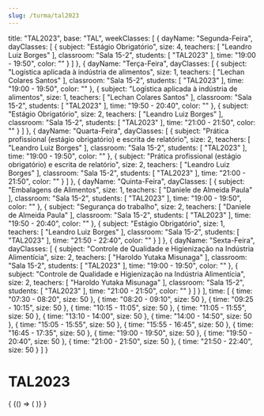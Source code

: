 ```yaml
---
slug: /turma/tal2023
---
```

  title: "TAL2023",
  base: "TAL",
  weekClasses: [
    {
      dayName: "Segunda-Feira",
      dayClasses: [
        {
          subject: "Estágio Obrigatório",
          size: 4,
          teachers: [
            "Leandro Luiz Borges"
          ],
          classroom: "Sala 15-2",
          students: [
            "TAL2023"
          ],
          time: "19:00 - 19:50",
          color: ""
        }
      ]
    },
    {
      dayName: "Terça-Feira",
      dayClasses: [
        {
          subject: "Logística aplicada à indústria de alimentos",
          size: 1,
          teachers: [
            "Lechan Colares Santos"
          ],
          classroom: "Sala 15-2",
          students: [
            "TAL2023"
          ],
          time: "19:00 - 19:50",
          color: ""
        },
        {
          subject: "Logística aplicada à indústria de alimentos",
          size: 1,
          teachers: [
            "Lechan Colares Santos"
          ],
          classroom: "Sala 15-2",
          students: [
            "TAL2023"
          ],
          time: "19:50 - 20:40",
          color: ""
        },
        {
          subject: "Estágio Obrigatório",
          size: 2,
          teachers: [
            "Leandro Luiz Borges"
          ],
          classroom: "Sala 15-2",
          students: [
            "TAL2023"
          ],
          time: "21:00 - 21:50",
          color: ""
        }
      ]
    },
    {
      dayName: "Quarta-Feira",
      dayClasses: [
        {
          subject: "Prática profissional (estágio obrigatório) e escrita de relatório",
          size: 2,
          teachers: [
            "Leandro Luiz Borges"
          ],
          classroom: "Sala 15-2",
          students: [
            "TAL2023"
          ],
          time: "19:00 - 19:50",
          color: ""
        },
        {
          subject: "Prática profissional (estágio obrigatório) e escrita de relatório",
          size: 2,
          teachers: [
            "Leandro Luiz Borges"
          ],
          classroom: "Sala 15-2",
          students: [
            "TAL2023"
          ],
          time: "21:00 - 21:50",
          color: ""
        }
      ]
    },
    {
      dayName: "Quinta-Feira",
      dayClasses: [
        {
          subject: "Embalagens de Alimentos",
          size: 1,
          teachers: [
            "Daniele de Almeida Paula"
          ],
          classroom: "Sala 15-2",
          students: [
            "TAL2023"
          ],
          time: "19:00 - 19:50",
          color: ""
        },
        {
          subject: "Segurança do trabalho",
          size: 2,
          teachers: [
            "Daniele de Almeida Paula"
          ],
          classroom: "Sala 15-2",
          students: [
            "TAL2023"
          ],
          time: "19:50 - 20:40",
          color: ""
        },
        {
          subject: "Estágio Obrigatório",
          size: 1,
          teachers: [
            "Leandro Luiz Borges"
          ],
          classroom: "Sala 15-2",
          students: [
            "TAL2023"
          ],
          time: "21:50 - 22:40",
          color: ""
        }
      ]
    },
    {
      dayName: "Sexta-Feira",
      dayClasses: [
        {
          subject: "Controle de Qualidade e Higienização na Indústria Alimentícia",
          size: 2,
          teachers: [
            "Haroldo Yutaka Misunaga"
          ],
          classroom: "Sala 15-2",
          students: [
            "TAL2023"
          ],
          time: "19:00 - 19:50",
          color: ""
        },
        {
          subject: "Controle de Qualidade e Higienização na Indústria Alimentícia",
          size: 2,
          teachers: [
            "Haroldo Yutaka Misunaga"
          ],
          classroom: "Sala 15-2",
          students: [
            "TAL2023"
          ],
          time: "21:00 - 21:50",
          color: ""
        }
      ]
    }
  ],
  time: [
    {
      time: "07:30 - 08:20",
      size: 50
    },
    {
      time: "08:20 - 09:10",
      size: 50
    },
    {
      time: "09:25 - 10:15",
      size: 50
    },
    {
      time: "10:15 - 11:05",
      size: 50
    },
    {
      time: "11:05 - 11:55",
      size: 50
    },
    {
      time: "13:10 - 14:00",
      size: 50
    },
    {
      time: "14:00 - 14:50",
      size: 50
    },
    {
      time: "15:05 - 15:55",
      size: 50
    },
    {
      time: "15:55 - 16:45",
      size: 50
    },
    {
      time: "16:45 - 17:35",
      size: 50
    },
    {
      time: "19:00 - 19:50",
      size: 50
    },
    {
      time: "19:50 - 20:40",
      size: 50
    },
    {
      time: "21:00 - 21:50",
      size: 50
    },
    {
      time: "21:50 - 22:40",
      size: 50
    }
  ]
}

# TAL2023

<div>
  {
    <BrowserOnly>
      {() => (
        <Grid
          title={data.title}
          weekClasses={data.weekClasses}
          time={data.time}
        />
      )}
    </BrowserOnly>
  }
</div>
